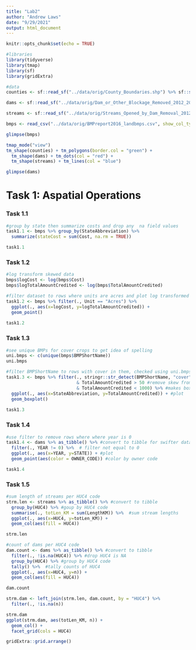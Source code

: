 ```yaml
---
title: "Lab2"
author: "Andrew Laws"
date: "9/29/2021"
output: html_document
---
```


```r
knitr::opts_chunk$set(echo = TRUE)

#libraries
library(tidyverse)
library(tmap)
library(sf)
library(gridExtra)

#data
counties <- sf::read_sf("../data/orig/County_Boundaries.shp") %>% sf::st_make_valid()

dams <- sf::read_sf("../data/orig/Dam_or_Other_Blockage_Removed_2012_2017.shp") %>% sf::st_make_valid()

streams <- sf::read_sf("../data/orig/Streams_Opened_by_Dam_Removal_2012_2017.shp") %>% sf::st_make_valid()

bmps <- read_csv("../data/orig/BMPreport2016_landbmps.csv", show_col_types = FALSE)
```

```r
glimpse(bmps)

tmap_mode("view")
tm_shape(counties) + tm_polygons(border.col = "green") +
  tm_shape(dams) + tm_dots(col = "red") +
  tm_shape(streams) + tm_lines(col = "blue")

glimpse(dams)
```


# Task 1: Aspatial Operations

### Task 1.1
```r
#group by state then summarize costs and drop any  na field values
task1.1 <- bmps %>% group_by(StateAbbreviation) %>% 
  summarize(stateCost = sum(Cost, na.rm = TRUE))

task1.1
```

### Task 1.2
```r
#log transform skewed data
bmps$logCost <- log(bmps$Cost)
bmps$logTotalAmountCredited <- log(bmps$TotalAmountCredited)

#filter dataset to rows where units are acres and plot log transformed data
task1.2 <- bmps %>% filter(., Unit == "Acres") %>% 
  ggplot(., aes(x=logCost, y=logTotalAmountCredited)) +
  geom_point()
  
task1.2
```

### Task 1.3
```r
#see unique BMPs for cover crops to get idea of spelling
uni.bmps <- c(unique(bmps$BMPShortName))
uni.bmps

#filter BMPShortName to rows with cover in them, checked using uni.bmps
task1.3 <- bmps %>% filter(., stringr::str_detect(BMPShortName, "cover")
                           & TotalAmountCredited > 50 #remove skew from all 0's
                           & TotalAmountCredited < 1000) %>% #makes boxplot more readable
  ggplot(., aes(x=StateAbbreviation, y=TotalAmountCredited)) + #plot
  geom_boxplot()
  
task1.3
```

### Task 1.4

```r
#use filter to remove rows where where year is 0
task1.4 <- dams %>% as_tibble() %>% #convert to tibble for swifter data handling
  filter(., YEAR != 0) %>%  # filter not equal to 0
  ggplot(., aes(x=YEAR, y=STATE)) + #plot
  geom_point(aes(color = OWNER_CODE)) #color by owner code

task1.4
```

### Task 1.5
```r
#sum length of streams per HUC4 code
strm.len <- streams %>% as_tibble() %>% #convert to tibble
  group_by(HUC4) %>% #goup by HUC4 code
  summarise(., totLen_KM = sum(LengthKM)) %>%  #sum stream lengths
  ggplot(., aes(x=HUC4, y=totLen_KM)) +
  geom_col(aes(fill = HUC4))

strm.len

#count of dams per HUC4 code
dam.count <- dams %>% as_tibble() %>% #convert to tibble
  filter(., !is.na(HUC4)) %>% #drop HUC4 is NA
  group_by(HUC4) %>% #group by HUC4 code
  tally() %>%  #tally counts of HUC4
  ggplot(., aes(x=HUC4, y=n)) +
  geom_col(aes(fill = HUC4))

dam.count

strm.dam <- left_join(strm.len, dam.count, by = "HUC4") %>% 
  filter(., !is.na(n))

strm.dam
ggplot(strm.dam, aes(totLen_KM, n)) +
  geom_col() +
  facet_grid(cols = HUC4)

gridExtra::grid.arrange()



```

